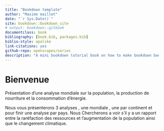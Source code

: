```yaml
--- 
title: "Bookdown template"
author: "Maxime maillet"
date: "`r Sys.Date()`"
site: bookdown::bookdown_site
# output: bookdown::gitbook
documentclass: book
bibliography: [book.bib, packages.bib]
biblio-style: apalike
link-citations: yes
github-repo: openscapes/series
description: "A mini bookdown tutorial book on how to make bookdown books."
---
```


# Bienvenue

Présentation d'une analyse mondiale sur la population, la production de nourriture et la consommation d'énergie.

Nous vous présenterons 3 analyses , une mondiale , une par continent et pour finir une analyse par pays.
Nous Chercherons a voir s'il y a un rapport entre la raréfaction des ressources et l'augmentation de la population ainsi que le changement climatique.


